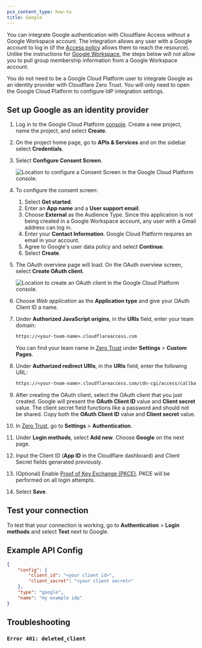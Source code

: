 ```yaml
---
pcx_content_type: how-to
title: Google
---
```



You can integrate Google authentication with Cloudflare Access without a Google Workspace account. The integration allows any user with a Google account to log in (if the [Access policy](/cloudflare-one/policies/access/) allows them to reach the resource). Unlike the instructions for [Google Workspace](/cloudflare-one/identity/idp-integration/gsuite/), the steps below will not allow you to pull group membership information from a Google Workspace account.

You do not need to be a Google Cloud Platform user to integrate Google as an identity provider with Cloudflare Zero Trust. You will only need to open the Google Cloud Platform to configure IdP integration settings.

## Set up Google as an identity provider

1. Log in to the Google Cloud Platform [console](https://console.cloud.google.com/). Create a new project, name the project, and select **Create**.

2. On the project home page, go to **APIs & Services** and on the sidebar select **Credentials**.

3. Select **Configure Consent Screen**.

   ![Location to configure a Consent Screen in the Google Cloud Platform console.](~/assets/images/cloudflare-one/identity/google/configure-consent-screen.png)

4. To configure the consent screen:

   1. Select **Get started**.
   2. Enter an **App name** and a **User support email**.
   3. Choose **External** as the Audience Type. Since this application is not being created in a Google Workspace account, any user with a Gmail address can log in.
   4. Enter your **Contact Information**. Google Cloud Platform requires an email in your account.
   5. Agree to Google's user data policy and select **Continue**.
   6. Select **Create**.

5. The OAuth overview page will load. On the OAuth overview screen, select **Create OAuth client**.

   ![Location to create an OAuth client in the Google Cloud Platform console.](~/assets/images/cloudflare-one/identity/google/create-oauth-client.png)

6. Choose _Web application_ as the **Application type** and give your OAuth Client ID a name.

7. Under **Authorized JavaScript origins**, in the **URIs** field, enter your team domain:

   ```txt
   https://<your-team-name>.cloudflareaccess.com
   ```

   You can find your team name in [Zero Trust](https://one.dash.cloudflare.com/) under **Settings** > **Custom Pages**.

8. Under **Authorized redirect URIs**, in the **URIs** field, enter the following URL:

   ```txt
   https://<your-team-name>.cloudflareaccess.com/cdn-cgi/access/callback
   ```

9. After creating the OAuth client, select the OAuth client that you just created. Google will present the **OAuth Client ID** value and **Client secret** value. The client secret field functions like a password and should not be shared. Copy both the **OAuth Client ID** value and **Client secret** value.

10. In [Zero Trust](https://one.dash.cloudflare.com/), go to **Settings** > **Authentication**.

11. Under **Login methods**, select **Add new**. Choose **Google** on the next page.

12. Input the Client ID (**App ID** in the Cloudflare dashboard) and Client Secret fields generated previously.

13. (Optional) Enable [Proof of Key Exchange (PKCE)](https://www.oauth.com/oauth2-servers/pkce/). PKCE will be performed on all login attempts.

14. Select **Save**.

## Test your connection

To test that your connection is working, go to **Authentication** > **Login methods** and select **Test** next to Google.

## Example API Config

```json
{
	"config": {
		"client_id": "<your client id>",
		"client_secret": "<your client secret>"
	},
	"type": "google",
	"name": "my example idp"
}
```

## Troubleshooting

### `Error 401: deleted_client`

<Render file="access/error-401" product="cloudflare-one" />
